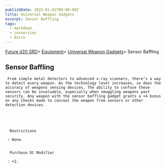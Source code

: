 ```yaml
---
publishDate: 2023-01-02T00:00:00Z
title: Universal Weapon Gadgets
excerpt: Sensor Baffling
tags:
  - markdown
  - conversion
  - Astro
---
```







[Future d20 SRD](/#futureD20)> [Equipment](future-d20-srd-equipment-index)> [Universal Weapon Gadgets](future-d20-srd-equipment-gadgets-universal-weapons-index)> Sensor Baffling
    





## Sensor Baffling
    



     From simple metal detectors to advanced x-ray scanners, there’s a way to detect every weapon. As the technology level increases, so does the accuracy of weapons sensing devices. The ability to confuse these sensors can be invaluable, especially when smuggling weapons past security. Any weapon with the sensor baffling gadget grants a +4 bonus on any checks made to conceal the weapon from sensors or other detection devices.
    




      Restrictions
     
     : None.
     

      Purchase DC Modifier
     
     : +2.
    





